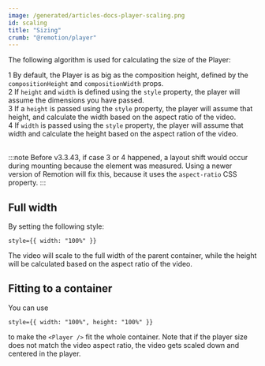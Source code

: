 ```yaml
---
image: /generated/articles-docs-player-scaling.png
id: scaling
title: "Sizing"
crumb: "@remotion/player"
---
```


The following algorithm is used for calculating the size of the Player:

<Step>1</Step> By default, the Player is as big as the composition height, defined by the <code>compositionHeight</code> and <code>compositionWidth</code> props. <br/>
<Step>2</Step> If <code>height</code> and <code>width</code> is defined using the <code>style</code> property, the player will assume the dimensions you have passed. <br/>
<Step>3</Step> If a <code>height</code> is passed using the <code>style</code> property, the player will assume that height, and calculate the width based on the aspect ratio of the video. <br/>
<Step>4</Step> If <code>width</code> is passed using the <code>style</code> property, the player will assume that width and calculate the height based on the aspect ration of the video. <br/><br/>

:::note
Before v3.3.43, if case <InlineStep>3</InlineStep> or <InlineStep>4</InlineStep> happened, a layout shift would occur during mounting because the element was measured. Using a newer version of Remotion will fix this, because it uses the `aspect-ratio` CSS property.
:::

## Full width

By setting the following style:

```tsx
style={{ width: "100%" }}
```

The video will scale to the full width of the parent container, while the height will be calculated based on the aspect ratio of the video.

## Fitting to a container

You can use

```tsx
style={{ width: "100%", height: "100%" }}
```

to make the `<Player />` fit the whole container. Note that if the player size does not match the video aspect ratio, the video gets scaled down and centered in the player.
